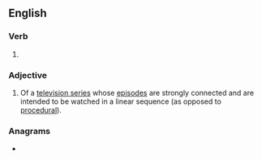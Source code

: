 ==English==

===Verb===
{{head|en|verb form}}

# {{en-past of|serialize}}

===Adjective===
{{en-adj}}

# Of a [[television series]] whose [[episode]]s are strongly connected and are intended to be watched in a linear sequence (as opposed to [[procedural]]).

===Anagrams===
* {{anagrams|en|a=adeeiilrsz|Israelized|disrealize|idealizers}}